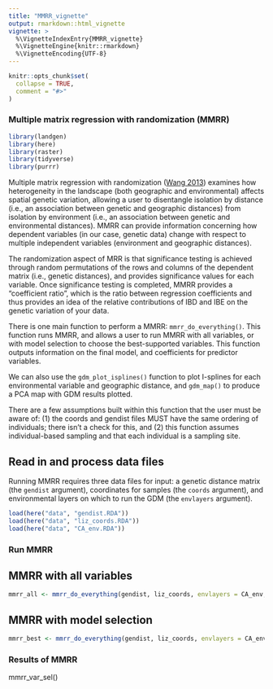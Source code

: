 ```yaml
---
title: "MMRR_vignette"
output: rmarkdown::html_vignette
vignette: >
  %\VignetteIndexEntry{MMRR_vignette}
  %\VignetteEngine{knitr::rmarkdown}
  %\VignetteEncoding{UTF-8}
---
```


```r
knitr::opts_chunk$set(
  collapse = TRUE,
  comment = "#>"
)
```

### Multiple matrix regression with randomization (MMRR)

```r
library(landgen)
library(here)
library(raster)
library(tidyverse)
library(purrr)
```

Multiple matrix regression with randomization ([Wang 2013](https://onlinelibrary.wiley.com/doi/full/10.1111/evo.12134)) examines how heterogeneity in the landscape (both geographic and environmental) affects spatial genetic variation, allowing a user to disentangle isolation by distance (i.e., an association between genetic and geographic distances) from isolation by environment (i.e., an association between genetic and environmental distances). MMRR can provide information concerning how dependent variables (in our case, genetic data) change with respect to multiple independent variables (environment and geographic distances).

The randomization aspect of MRR is that significance testing is achieved through random permutations of the rows and columns of the dependent matrix (i.e., genetic distances), and provides significance values for each variable. Once significance testing is completed, MMRR provides a "coefficient ratio", which is the ratio between regression coefficients and thus provides an idea of the relative contributions of IBD and IBE on the genetic variation of your data.

There is one main function to perform a MMRR: `mmrr_do_everything()`. This function runs MMRR, and allows a user to run MMRR with all variables, or with model selection to choose the best-supported variables. This function outputs information on the final model, and coefficients for predictor variables.

We can also use the `gdm_plot_isplines()` function to plot I-splines for each environmental variable and geographic distance, and `gdm_map()` to produce a PCA map with GDM results plotted.

There are a few assumptions built within this function that the user must be aware of: (1) the coords and gendist files MUST have the same ordering of individuals; there isn't a check for this, and (2) this function assumes individual-based sampling and that each individual is a sampling site.

## Read in and process data files

Running MMRR requires three data files for input: a genetic distance matrix (the `gendist` argument), coordinates for samples (the `coords` argument), and environmental layers on which to run the GDM (the `envlayers` argument).

```r
load(here("data", "gendist.RDA"))
load(here("data", "liz_coords.RDA"))
load(here("data", "CA_env.RDA"))
```

### Run MMRR

## MMRR with all variables

```r
mmrr_all <- mmrr_do_everything(gendist, liz_coords, envlayers = CA_env, model = "full", n_perm = 100)
```

## MMRR with model selection
```r
mmrr_best <- mmrr_do_everything(gendist, liz_coords, envlayers = CA_env, model = "best", n_perm = 100)
```

### Results of MMRR
mmrr_var_sel()
